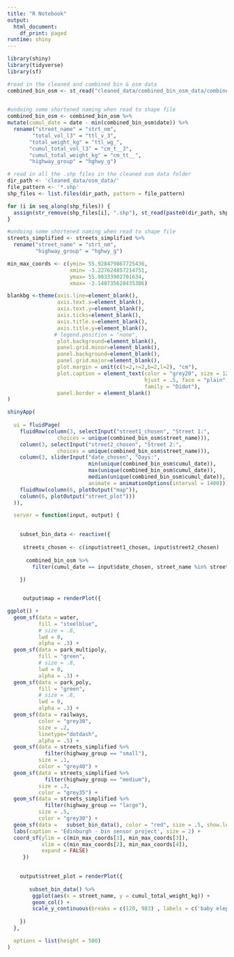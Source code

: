 ```yaml
---
title: "R Notebook"
output:
  html_document:
    df_print: paged
runtime: shiny
---
```


```r
library(shiny)
library(tidyverse)
library(sf)

#read in the cleaned and combined bin & osm data 
combined_bin_osm <- st_read("cleaned_data/combined_bin_osm_data/combined_bin_osm.shp")

  
#undoing some shortened naming when read to shape file
combined_bin_osm <- combined_bin_osm %>%
mutate(cumul_date = date - min(combined_bin_osm$date)) %>%
  rename("street_name" = "strt_nm",
        "total_vol_l3" = "ttl_v_3",
       "total_weight_kg" = "ttl_wg_",
       "cumul_total_vol_l3" = "cm_t__3",
       "cumul_total_weight_kg" = "cm_tt__",
       "highway_group" = "hghwy_g")

# read in all the .shp files in the cleaned osm data folder 
dir_path <- 'cleaned_data/osm_data/'
file_pattern <- '*.shp'
shp_files <- list.files(dir_path, pattern = file_pattern)

for (i in seq_along(shp_files)) {
  assign(str_remove(shp_files[i], ".shp"), st_read(paste0(dir_path, shp_files[i])))
}

#undoing some shortened naming when read to shape file
streets_simplified <- streets_simplified %>%
  rename("street_name" = "strt_nm",
         "highway_group" = "hghwy_g")

min_max_coords <- c(ymin= 55.928479867725436,
                    xmin= -3.227624857214751,
                    ymax= 55.98333902701634,
                    xmax= -3.140735628435386)

blankbg <-theme(axis.line=element_blank(),
                axis.text.x=element_blank(),
                axis.text.y=element_blank(),
                axis.ticks=element_blank(),
                axis.title.x=element_blank(), 
                axis.title.y=element_blank(),
               # legend.position = "none",
                plot.background=element_blank(),
                panel.grid.minor=element_blank(),
                panel.background=element_blank(),
                panel.grid.major=element_blank(),
                plot.margin = unit(c(t=2,r=2,b=2,l=2), "cm"),
                plot.caption = element_text(color = "grey20", size = 12, 
                                            hjust = .5, face = "plain", 
                                            family = "Didot"),
                panel.border = element_blank()
)


```

```r
shinyApp(
  
  ui = fluidPage(
    fluidRow(column(3, selectInput("street1_chosen", "Street 1:",
                choices = unique(combined_bin_osm$street_name))),
    column(3, selectInput("street2_chosen", "Street 2:",
                choices = unique(combined_bin_osm$street_name))),
    column(3, sliderInput("date_chosen", "Days:", 
                          min(unique(combined_bin_osm$cumul_date)),  
                          max(unique(combined_bin_osm$cumul_date)),
                          median(unique(combined_bin_osm$cumul_date)), 
                          animate = animationOptions(interval = 1400))),
    fluidRow(column(6, plotOutput("map")),
    column(6, plotOutput("street_plot")))
  )),

  server = function(input, output) {

    
    subset_bin_data <- reactive({
    
     streets_chosen <- c(input$street1_chosen, input$street2_chosen)
      
      combined_bin_osm %>%
        filter(cumul_date == input$date_chosen, street_name %in% streets_chosen) 
      
    })


     output$map = renderPlot({

ggplot() +
  geom_sf(data = water,
          fill = "steelblue",
          # size = .8,
          lwd = 0,
          alpha = .3) +
  geom_sf(data = park_multipoly,
          fill = "green",
          # size = .8,
          lwd = 0,
          alpha = .3) +
  geom_sf(data = park_poly,
          fill = "green",
          # size = .8,
          lwd = 0,
          alpha = .3) +
  geom_sf(data = railways,
          color = "grey30",
          size = .2,
          linetype="dotdash",
          alpha = .5) +
  geom_sf(data = streets_simplified %>% 
            filter(highway_group == "small"),
          size = .1,
          color = "grey40") +
  geom_sf(data = streets_simplified %>% 
            filter(highway_group == "medium"),
          size = .3,
          color = "grey35") +
  geom_sf(data = streets_simplified %>% 
            filter(highway_group == "large"),
          size = .5,
          color = "grey30") +
  geom_sf(data =   subset_bin_data(), color = "red", size = .5, show.legend = "line") +
  labs(caption = 'Edinburgh - bin sensor project', size = 2) +
  coord_sf(ylim = c(min_max_coords[1], min_max_coords[3]),
           xlim = c(min_max_coords[2], min_max_coords[4]),
           expand = FALSE)
     })

    
    output$street_plot = renderPlot({
     
       subset_bin_data() %>%
        ggplot(aes(x = street_name, y = cumul_total_weight_kg)) +
        geom_col() +
        scale_y_continuous(breaks = c(120, 983) , labels = c('baby elephant', 'vauxhall corsa'))
      
    })
  },

  options = list(height = 500)
)
```


